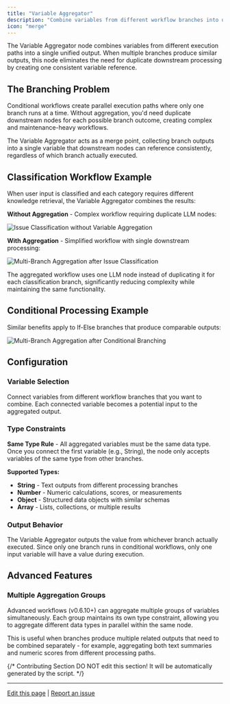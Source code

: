 ```yaml
---
title: "Variable Aggregator"
description: "Combine variables from different workflow branches into unified outputs"
icon: "merge"
---
```


The Variable Aggregator node combines variables from different execution paths into a single unified output. When multiple branches produce similar outputs, this node eliminates the need for duplicate downstream processing by creating one consistent variable reference.

## The Branching Problem

Conditional workflows create parallel execution paths where only one branch runs at a time. Without aggregation, you'd need duplicate downstream nodes for each possible branch outcome, creating complex and maintenance-heavy workflows.

The Variable Aggregator acts as a merge point, collecting branch outputs into a single variable that downstream nodes can reference consistently, regardless of which branch actually executed.

## Classification Workflow Example

When user input is classified and each category requires different knowledge retrieval, the Variable Aggregator combines the results:

**Without Aggregation** - Complex workflow requiring duplicate LLM nodes:

<Frame caption="Complex workflow without variable aggregation">
  <img src="https://assets-docs.dify.ai/dify-enterprise-mintlify/en/guides/workflow/node/7a7c91663c3799ce9d056b013d5df29c.png" alt="Issue Classification without Variable Aggregation" />
</Frame>

**With Aggregation** - Simplified workflow with single downstream processing:

<Frame caption="Simplified workflow using variable aggregation">
  <img src="https://assets-docs.dify.ai/dify-enterprise-mintlify/en/guides/workflow/node/2b1694936fdab4843f5edc3f2fd1e79a.png" alt="Multi-Branch Aggregation after Issue Classification" />
</Frame>

The aggregated workflow uses one LLM node instead of duplicating it for each classification branch, significantly reducing complexity while maintaining the same functionality.

## Conditional Processing Example

Similar benefits apply to If-Else branches that produce comparable outputs:

<Frame caption="Variable aggregation after conditional branching">
  <img src="https://assets-docs.dify.ai/dify-enterprise-mintlify/en/guides/workflow/node/ff0e5774a3eccc8a04c310ab9bae25e7.png" alt="Multi-Branch Aggregation after Conditional Branching" />
</Frame>

## Configuration

### Variable Selection

Connect variables from different workflow branches that you want to combine. Each connected variable becomes a potential input to the aggregated output.

### Type Constraints

**Same Type Rule** - All aggregated variables must be the same data type. Once you connect the first variable (e.g., String), the node only accepts variables of the same type from other branches.

**Supported Types:**
- **String** - Text outputs from different processing branches
- **Number** - Numeric calculations, scores, or measurements  
- **Object** - Structured data objects with similar schemas
- **Array** - Lists, collections, or multiple results

### Output Behavior

The Variable Aggregator outputs the value from whichever branch actually executed. Since only one branch runs in conditional workflows, only one input variable will have a value during execution.

## Advanced Features

### Multiple Aggregation Groups

Advanced workflows (v0.6.10+) can aggregate multiple groups of variables simultaneously. Each group maintains its own type constraint, allowing you to aggregate different data types in parallel within the same node.

This is useful when branches produce multiple related outputs that need to be combined separately - for example, aggregating both text summaries and numeric scores from different processing paths.

{/*
Contributing Section
DO NOT edit this section!
It will be automatically generated by the script.
*/}

---

[Edit this page](https://github.com/langgenius/dify-docs/edit/main/en/documentation/pages/nodes/variable-aggregator.mdx) | [Report an issue](https://github.com/langgenius/dify-docs/issues/new?template=docs.yml)

